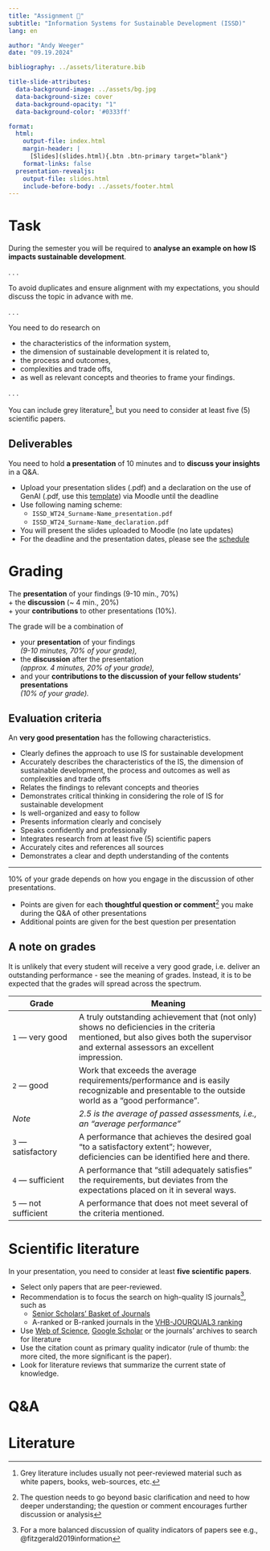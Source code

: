 ```yaml
---
title: "Assignment 📑"  
subtitle: "Information Systems for Sustainable Development (ISSD)"
lang: en

author: "Andy Weeger"
date: "09.19.2024"

bibliography: ../assets/literature.bib

title-slide-attributes:
  data-background-image: ../assets/bg.jpg
  data-background-size: cover
  data-background-opacity: "1"
  data-background-color: '#0333ff'

format: 
  html:
    output-file: index.html
    margin-header: | 
      [Slides](slides.html){.btn .btn-primary target="blank"}
    format-links: false    
  presentation-revealjs:
    output-file: slides.html
    include-before-body: ../assets/footer.html
---
```



# Task

During the semester you will be required to **analyse an example on how IS impacts sustainable development**.

. . .

To avoid duplicates and ensure alignment with my expectations, you should discuss the topic in advance with me. 

. . .

You need to do research on

::: incremental
- the characteristics of the information system,
- the dimension of sustainable development it is related to,
- the process and outcomes,
- complexities and trade offs,
- as well as relevant concepts and theories to frame your findings. 
:::

. . .

You can include grey literature^[Grey literature includes usually not peer-reviewed material such as white papers, books, web-sources, etc.], but you need to consider at least five (5) scientific papers.


## Deliverables

:::medium
[You need to hold **a presentation** of 10 minutes]{.fragment .fade-in} [and to **discuss your insights** in a Q&A.]{.fragment .fade-in}
:::

::: incremental
- Upload your presentation slides (.pdf) and a declaration on the use of GenAI (.pdf, use this [template](assets/ISSD_Declaration-GenAI-Usage.docx)) via Moodle until the deadline
- Use following naming scheme: 
  - `ISSD_WT24_Surname-Name_presentation.pdf` 
  - `ISSD_WT24_Surname-Name_declaration.pdf`
- You will present the slides uploaded to Moodle (no late updates)
- For the deadline and the presentation dates, please see the [schedule](../admin/#schedule)
:::

# Grading

:::html-hidden
:::medium
[The **presentation** of your findings [(9-10 min., 70%)]{.light-grey}]{.fragment .fade-in}     
[+ the **discussion** [(~ 4 min., 20%)]{.light-grey}]{.fragment .fade-in}     
[+ your **contributions** to other presentations [(10%)]{.light-grey}.]{.fragment .fade-in}
:::
:::


:::notes
The grade will be a combination of

- your **presentation** of your findings     
  *(9-10 minutes, 70% of your grade),*
- the **discussion** after the presentation      
  *(approx. 4 minutes, 20% of your grade),*
- and your **contributions to the discussion of your fellow students' presentations**   
  *(10% of your grade).*
:::

## Evaluation criteria {.srollable}

An **very good presentation** has the following characteristics.

:::incremental
- Clearly defines the approach to use IS for sustainable development
- Accurately describes the characteristics of the IS, the dimension of sustainable development, the process and outcomes as well as complexities and trade offs
- Relates the findings to relevant concepts and theories
- Demonstrates critical thinking in considering the role of IS for sustainable development
- Is well-organized and easy to follow
- Presents information clearly and concisely
- Speaks confidently and professionally
- Integrates research from at least five (5) scientific papers
- Accurately cites and references all sources
- Demonstrates a clear and depth understanding of the contents
:::

-----

10% of your grade depends on how you engage in the discussion of other presentations.

:::incremental
- Points are given for each **thoughtful question or comment**^[The question needs to go beyond basic clarification and need to how deeper understanding; the question or comment encourages further discussion or analysis] you make during the Q&A of other presentations
- Additional points are given for the best question per presentation
:::


## A note on grades

:::notes
It is unlikely that every student will receive a very good grade, i.e. deliver an outstanding performance - see the meaning of grades.  Instead, it is to be expected that the grades will spread across the spectrum. 
:::

| Grade                    | Meaning
| ------------------------ | -------------------------------------------------------------------- |
| `1` — very   good            | [A   truly outstanding achievement that (not only) shows no deficiencies in the criteria mentioned, but also gives both the supervisor and external assessors an excellent   impression.]{.fragment} |
| `2` — good                   | [Work   that exceeds the average requirements/performance and is easily recognizable   and presentable to the outside world as a “good performance”.]{.fragment}                                              |
| *Note*                   | *2.5   is the average of passed assessments, i.e., an “average   performance”*                                                                                             |
| `3` — satisfactory           | [A   performance that achieves the desired goal "to a satisfactory   extent";       however, deficiencies can be identified here and there. ]{.fragment}                                                      |
| `4` — sufficient             | [A   performance that “still adequately satisfies” the requirements,       but deviates from the expectations placed on it in several ways.  ]{.fragment}                                                     |
| `5` — not   sufficient      | [A   performance that does not meet several of the criteria mentioned.]{.fragment}                                                                                                                                  |
# Scientific literature

In your presentation, you need to consider at least **five scientific papers**.

::: incremental
- Select only papers that are peer-reviewed.
- Recommendation is to focus the search on high-quality IS journals^[For a more balanced discussion of quality indicators of papers see e.g., @fitzgerald2019information], such as
  - [Senior Scholars’ Basket of Journals](https://aisnet.org/page/SeniorScholarListofPremierJournals)
  - A-ranked or B-ranked journals in the [VHB-JOURQUAL3 ranking](https://vhbonline.org/fileadmin/user_upload/JQ3_WI.pdf)
- Use [Web of Science](https://www-webofscience-com.ezproxy.hnu.de/wos/woscc/basic-search), [Google Scholar](http://ezproxy.hnu.de/login?url=https://scholar.google.de) or the journals’ archives to search for literature
- Use the citation count as primary quality indicator (rule of thumb: the more cited, the more significant is the paper).
- Look for literature reviews that summarize the current state of knowledge.
:::

# Q&A {.html-hidden .unlisted .headline-only .vertical-center background-color="#0333ff" background-image="../assets/bg.jpg"}

# Literature
::: {#refs}
:::
